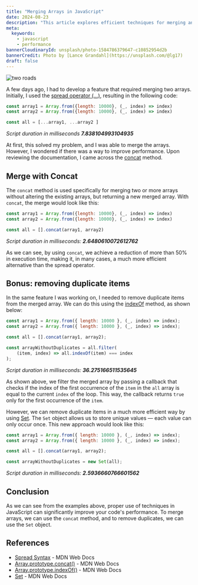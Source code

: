 ```yaml
---
title: "Merging Arrays in JavaScript"
date: 2024-08-23
description: "This article explores efficient techniques for merging and removing duplicates from arrays in JavaScript, comparing the use of concat, spread operator, indexOf, and Set to optimize your code's performance."
meta:
  keywords:
    - javascript
    - performance
bannerCloudinaryId: unsplash/photo-1584786379647-c10852954d2b
bannerCredit: Photo by [Lance Grandahl](https://unsplash.com/@lg17)
draft: false
---
```

![two roads](https://images.unsplash.com/photo-1584786379647-c10852954d2b?q=80&w=2838&auto=format&fit=crop)

A few days ago, I had to develop a feature that required merging two arrays. Initially, I used the [spread operator (...)](https://developer.mozilla.org/en-US/docs/Web/JavaScript/Reference/Operators/Spread_syntax), resulting in the following code:

```js
const array1 = Array.from({length: 10000}, (_, index) => index)
const array2 = Array.from({length: 10000}, (_, index) => index)

const all = [...array1, ...array2 ]
```
_Script duration in milliseconds **7.838104993104935**_

At first, this solved my problem, and I was able to merge the arrays. However, I wondered if there was a way to improve performance. Upon reviewing the documentation, I came across the [concat](https://developer.mozilla.org/en-US/docs/Web/JavaScript/Reference/Global_Objects/Array/concat) method.

## Merge with Concat

The `concat` method is used specifically for merging two or more arrays without altering the existing arrays, but returning a new merged array. With `concat`, the merge would look like this:

```js
const array1 = Array.from({length: 10000}, (_, index) => index)
const array2 = Array.from({length: 10000}, (_, index) => index)

const all = [].concat(array1, array2)
```
_Script duration in milliseconds: **2.6480610072612762**_

As we can see, by using `concat`, we achieve a reduction of more than 50% in execution time, making it, in many cases, a much more efficient alternative than the spread operator.

## Bonus: removing duplicate items

In the same feature I was working on, I needed to remove duplicate items from the merged array. We can do this using the [indexOf](https://developer.mozilla.org/en-US/docs/Web/JavaScript/Reference/Global_Objects/Array/indexOf) method, as shown below:

```js
const array1 = Array.from({ length: 10000 }, (_, index) => index);
const array2 = Array.from({ length: 10000 }, (_, index) => index);

const all = [].concat(array1, array2);

const arrayWithoutDuplicates = all.filter(
    (item, index) => all.indexOf(item) === index
);
```
_Script duration in milliseconds: **36.275166511535645**_

As shown above, we filter the merged array by passing a callback that checks if the index of the first occurrence of the `item` in the `all` array is equal to the current `index` of the loop. This way, the callback returns `true` only for the first occurrence of the `item`.

However, we can remove duplicate items in a much more efficient way by using [Set](https://developer.mozilla.org/en-US/docs/Web/JavaScript/Reference/Global_Objects/Set). The `Set` object allows us to store unique values — each value can only occur once. This new approach would look like this:

```js
const array1 = Array.from({ length: 10000 }, (_, index) => index);
const array2 = Array.from({ length: 10000 }, (_, index) => index);

const all = [].concat(array1, array2);

const arrayWithoutDuplicates = new Set(all);
```
_Script duration in milliseconds: **2.5936660766601562**_

## Conclusion

As we can see from the examples above, proper use of techniques in JavaScript can significantly improve your code's performance. To merge arrays, we can use the `concat` method, and to remove duplicates, we can use the `Set` object.

## References

- [Spread Syntax](https://developer.mozilla.org/en-US/docs/Web/JavaScript/Reference/Operators/Spread_syntax) - MDN Web Docs
- [Array.prototype.concat()](https://developer.mozilla.org/en-US/docs/Web/JavaScript/Reference/Global_Objects/Array/concat) - MDN Web Docs
- [Array.prototype.indexOf()](https://developer.mozilla.org/en-US/docs/Web/JavaScript/Reference/Global_Objects/Array/indexOf) - MDN Web Docs
- [Set](https://developer.mozilla.org/en-US/docs/Web/JavaScript/Reference/Global_Objects/Set) - MDN Web Docs
